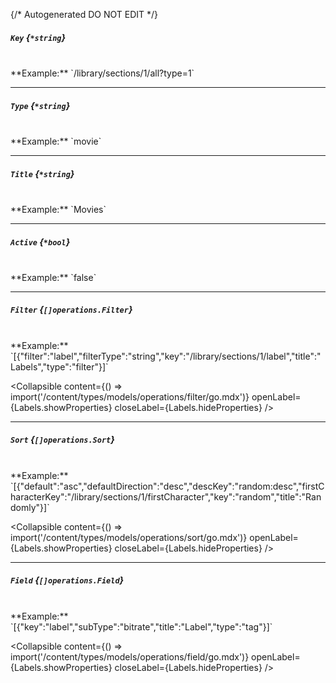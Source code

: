 {/* Autogenerated DO NOT EDIT  */}

##### `Key` *{`*string`}*
<br/>
**Example:** `/library/sections/1/all?type=1`

---
##### `Type` *{`*string`}*
<br/>
**Example:** `movie`

---
##### `Title` *{`*string`}*
<br/>
**Example:** `Movies`

---
##### `Active` *{`*bool`}*
<br/>
**Example:** `false`

---
##### `Filter` *{`[]operations.Filter`}*
<br/>
**Example:** `[{"filter":"label","filterType":"string","key":"/library/sections/1/label","title":"Labels","type":"filter"}]`

<Collapsible content={() => import('/content/types/models/operations/filter/go.mdx')} openLabel={Labels.showProperties} closeLabel={Labels.hideProperties} />


---
##### `Sort` *{`[]operations.Sort`}*
<br/>
**Example:** `[{"default":"asc","defaultDirection":"desc","descKey":"random:desc","firstCharacterKey":"/library/sections/1/firstCharacter","key":"random","title":"Randomly"}]`

<Collapsible content={() => import('/content/types/models/operations/sort/go.mdx')} openLabel={Labels.showProperties} closeLabel={Labels.hideProperties} />


---
##### `Field` *{`[]operations.Field`}*
<br/>
**Example:** `[{"key":"label","subType":"bitrate","title":"Label","type":"tag"}]`

<Collapsible content={() => import('/content/types/models/operations/field/go.mdx')} openLabel={Labels.showProperties} closeLabel={Labels.hideProperties} />



